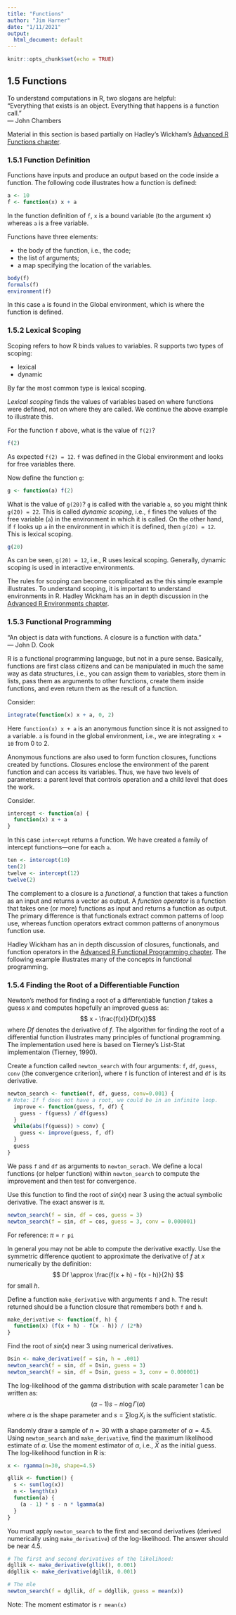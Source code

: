 ```yaml
---
title: "Functions"
author: "Jim Harner"
date: "1/11/2021"
output:
  html_document: default
---
```


```r
knitr::opts_chunk$set(echo = TRUE)
```

## 1.5 Functions

To understand computations in R, two slogans are helpful:   
"Everything that exists is an object. Everything that happens is a function call."  
— John Chambers

Material in this section is based partially on Hadley's Wickham's [Advanced R Functions chapter](http://adv-r.had.co.nz/Functions.html).

### 1.5.1 Function Definition

Functions have inputs and produce an output based on the code inside a function. The following code illustrates how a function is defined:
```r
a <- 10
f <- function(x) x + a
```
In the function definition of `f`, `x` is a bound variable (to the argument x) whereas `a` is a free variable.

Functions have three elements:  

* the body of the function, i.e., the code;  
* the list of arguments;  
* a map specifying the location of the variables.  

```r
body(f)
formals(f)
environment(f)
```
In this case `a` is found in the Global environment, which is where the function is defined.

### 1.5.2 Lexical Scoping

Scoping refers to how R binds values to variables. R supports two types of scoping:  

* lexical  
* dynamic  

By far the most common type is lexical scoping. 

*Lexical scoping* finds the values of variables based on where functions were defined, not on where they are called. We continue the above example to illustrate this.

For the function `f` above, what is the value of `f(2)`?
```r
f(2)
```
As expected `f(2) = 12`. `f` was defined in the Global environment and looks for free variables there.

Now define the function `g`:
```r
g <- function(a) f(2)
```
What is the value of `g(20)`? `g` is called with the variable `a`, so you might think `g(20) = 22`. This is called *dynamic scoping*, i.e., `f` fines the values of the free variable (`a`) in the environment in which it is called.  On the other hand, if `f` looks up `a` in the environment in which it is defined, then `g(20) = 12`. This is lexical scoping.
```r
g(20)
```
As can be seen, `g(20) = 12`, i.e., R uses lexical scoping. Generally, dynamic scoping is used in interactive environments.

The rules for scoping can become complicated as the this simple example illustrates. To understand scoping, it is important to understand environments in R. Hadley Wickham has an in depth discussion in the [Advanced R Environments chapter](http://adv-r.had.co.nz/Environments.html).

### 1.5.3 Functional Programming

“An object is data with functions. A closure is a function with data.”  
— John D. Cook

R is a functional programming language, but not in a pure sense. Basically, functions are first class citizens and can be manipulated in much the same way as data structures, i.e., you can assign them to variables, store them in lists, pass them as arguments to other functions, create them inside functions, and even return them as the result of a function.

Consider:
```r
integrate(function(x) x + a, 0, 2)
```
Here `function(x) x + a` is an anonymous function since it is not assigned to a variable. `a` is found in the global environment, i.e., we are integrating `x + 10` from 0 to 2.

Anonymous functions are also used to form function closures, functions created by functions. Closures enclose the environment of the parent function and can access its variables. Thus, we have two levels of parameters: a parent level that controls operation and a child level that does the work.

Consider.
```r
intercept <- function(a) {
  function(x) x + a
}
```
In this case `intercept` returns a function. We have created a family of intercept functions---one for each `a`.

```r
ten <- intercept(10)
ten(2)
twelve <- intercept(12)
twelve(2)
```

The complement to a closure is a *functional*, a function that takes a function as an input and returns a vector as output. A *function operator* is a function that takes one (or more) functions as input and returns a function as output. The primary difference is that functionals extract common patterns of loop use, whereas function operators extract common patterns of anonymous function use.

Hadley Wickham has an in depth discussion of closures, functionals, and function operators in the [Advanced R Functional Programming chapter](http://adv-r.had.co.nz/Functional-programming.html). The following example illustrates many of the concepts in functional programming.

### 1.5.4 Finding the Root of a Differentiable Function

Newton's method for finding a root of a differentiable function $f$ takes a guess $x$ and computes hopefully an improved guess as:
$$ x - \frac{f(x)}{Df(x)}$$
where $Df$ denotes the derivative of $f$. The algorithm for finding the root of a differential function illustrates many principles of functional programming. The implementation used here is based on Tierney's List-Stat implementaion (Tierney, 1990).

Create a function called `newton_search` with four arguments: `f`, `df`, `guess`, `conv` (the convergence criterion), where `f` is function of interest and `df` is its derivative.
```r
newton_search <- function(f, df, guess, conv=0.001) {
# Note: If f does not have a root, we could be in an infinite loop.
  improve <- function(guess, f, df) {
    guess - f(guess) / df(guess)
  }
  while(abs(f(guess)) > conv) {
    guess <- improve(guess, f, df)
  }
  guess
}
```
We pass `f` and `df` as arguments to `newton_serach`. We define a local functions (or helper function) within `newton_search` to compute the improvement and then test for convergence.

Use this function to find the root of $sin(x)$ near 3 using the actual symbolic derivative. The exact answer is $\pi$.
```r
newton_search(f = sin, df = cos, guess = 3)
newton_search(f = sin, df = cos, guess = 3, conv = 0.000001)
```
For reference: $\pi$ = `r pi`

In general you may not be able to compute the derivative exactly. Use the symmetric difference quotient to approximate the derivative of $f$ at $x$ numerically by the definition:
$$ Df \approx \frac{f(x + h) - f(x - h)}{2h} $$
for small $h$.

Define a function `make_derivative` with arguments `f` and `h`. The result returned should be a function closure that remembers both `f` and `h`.
```r
make_derivative <- function(f, h) {
  function(x) (f(x + h) - f(x - h)) / (2*h)
}
```

Find the root of $sin(x)$ near 3 using numerical derivatives. 
```r
Dsin <- make_derivative(f = sin, h = .001)
newton_search(f = sin, df = Dsin, guess = 3)
newton_search(f = sin, df = Dsin, guess = 3, conv = 0.000001)
```

The log-likelihood of the gamma distribution with scale parameter 1 can be written as:
$$ (\alpha -1)s -n\log\Gamma(\alpha) $$
where $\alpha$ is the shape parameter and $s = \sum \log X_i$ is the sufficient statistic.

Randomly draw a sample of $n = 30$ with a shape parameter of $\alpha = 4.5$. Using `newton_search` and `make_derivative`, find the maximum likelihood estimate of $\alpha$. Use the moment estimator of $\alpha$, i.e., $\bar X$ as the initial guess. The log-likelihood function in R is:
```r
x <- rgamma(n=30, shape=4.5)

gllik <- function() {
  s <- sum(log(x))
  n <- length(x)
  function(a) {
    (a - 1) * s - n * lgamma(a)
  }
}
```
You must apply `newton_search` to the first and second derivatives (derived numerically using `make_derivative`) of the log-likelihood. The answer should be near 4.5.
```r
# The first and second derivatives of the likelihood:
dgllik <- make_derivative(gllik(), 0.001)
ddgllik <- make_derivative(dgllik, 0.001)

# The mle
newton_search(f = dgllik, df = ddgllik, guess = mean(x))
```
Note: The moment estimator is `r mean(x)`






